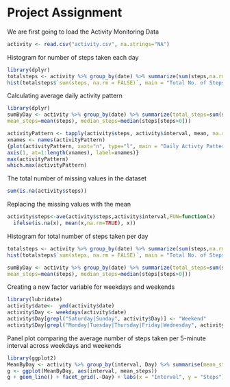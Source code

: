 Project Assignment 
=================
We are first going to load the Activity Monitoring Data

```{r, echo=TRUE,warning=FALSE, message=FALSE}
activity <- read.csv("activity.csv", na.strings="NA")
```

Histogram for number of steps taken each day 

```{r, echo=TRUE,warning=FALSE,message=FALSE}
library(dplyr)
totalsteps <- activity %>% group_by(date) %>% summarize(sum(steps,na.rm=FALSE))
hist(totalsteps$`sum(steps, na.rm = FALSE)`, main = "Total No. of Steps per day", xlab = "Steps")
```


Calculating average daily activity pattern 



```{r, echo=TRUE,warning=FALSE, message=FALSE}
library(dplyr)
sumByDay <- activity %>% group_by(date) %>% summarize(total_steps=sum(steps),
mean_steps=mean(steps), median_steps=median(steps[steps>0]))
```

```{r, echo=TRUE,warning=FALSE, message=FALSE}
activityPattern <- tapply(activity$steps, activity$interval, mean, na.rm = TRUE)
xnames <- names(activityPattern)
{plot(activityPattern, xaxt="n", type="l", main = "Daily Activty Pattern", xlab = "Interval", ylab = "Days" )
axis(1, at=1:length(xnames), label=xnames)}
max(activityPattern)
which.max(activityPattern)
```

The total number of missing values in the dataset 

```{r, echo=TRUE,warning=FALSE, message=FALSE}
sum(is.na(activity$steps))
```

Replacing the missing values with the mean 

```{r, echo=TRUE,warning=FALSE, message=FALSE}
activity$steps<-ave(activity$steps,activity$interval,FUN=function(x) 
  ifelse(is.na(x), mean(x,na.rm=TRUE), x))
```


Histogram for total number of steps taken per day 

```{r, echo=TRUE,warning=FALSE, message=FALSE}
totalsteps <- activity %>% group_by(date) %>% summarize(sum(steps,na.rm=FALSE))
hist(totalsteps$`sum(steps, na.rm = FALSE)`, main = "Total No. of Steps per day", xlab = "Steps")

sumByDay <- activity %>% group_by(date) %>% summarize(total_steps=sum(steps),
mean_steps=mean(steps), median_steps=median(steps[steps>0]))
```

Creating a new factor variable for weekdays and weekends

```{r, echo=TRUE,warning=FALSE, message=FALSE}
library(lubridate)
activity$date<-  ymd(activity$date)
activity$Day <- weekdays(activity$date)
activity$Day[grepl("Saturday|Sunday", activity$Day)] <- "Weekend"
activity$Day[grepl("Monday|Tuesday|Thursday|Friday|Wednesday", activity$Day)] <- "Weekday"
```

Panel plot comparing the average number of steps taken per 5-minute interval across weekdays and weekends

```{r, echo=TRUE,warning=FALSE, message=FALSE}
library(ggplot2)
MeanByDay <- activity %>% group_by(interval, Day) %>% summarise(mean_steps=mean(steps))
g <- ggplot(MeanByDay, aes(interval, mean_steps)) 
g + geom_line() + facet_grid(.~Day) + labs(x = "Interval", y = "Steps")
```






